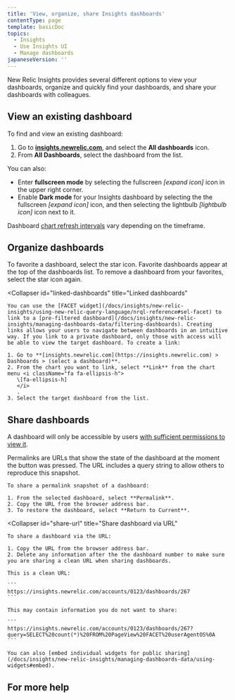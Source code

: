 ```yaml
---
title: 'View, organize, share Insights dashboards'
contentType: page
template: basicDoc
topics:
  - Insights
  - Use Insights UI
  - Manage dashboards
japaneseVersion: ''
---
```


New Relic Insights provides several different options to view your dashboards, organize and quickly find your dashboards, and share your dashboards with colleagues.

## View an existing dashboard

To find and view an existing dashboard:

1. Go to [**insights.newrelic.com**](https://insights.newrelic.com), and select the **All dashboards** icon.
2. From **All Dashboards**, select the dashboard from the list.

You can also:

* Enter **fullscreen mode** by selecting the fullscreen <i className="fa fa-expand">
  \[expand icon]
  </i>
  icon in the upper right corner.
* Enable **Dark mode** for your Insights dashboard by selecting the the fullscreen <i className="fa fa-expand">
  \[expand icon]
  </i>
  icon, and then selecting the lightbulb <i className="fa fa-lightbulb-o">
  \[lightbulb icon]
  </i>
  icon next to it.

Dashboard [chart refresh intervals](/docs/insights/use-insights-ui/manage-dashboards/insights-chart-refresh-intervals) vary depending on the timeframe.

## Organize dashboards

<CollapserGroup>
  <Collapser
    id="favorite"
    title="Favorite dashboards"
  >
    To favorite a dashboard, select the star icon. Favorite dashboards appear at the top of the dashboards list. To remove a dashboard from your favorites, select the star icon again.
  </Collapser>

  <Collapser
    id="linked-dashboards"
    title="Linked dashboards"
  >
    You can use the [FACET widget](/docs/insights/new-relic-insights/using-new-relic-query-language/nrql-reference#sel-facet) to link to a [pre-filtered dashboard](/docs/insights/new-relic-insights/managing-dashboards-data/filtering-dashboards). Creating links allows your users to navigate between dashboards in an intuitive way. If you link to a private dashboard, only those with access will be able to view the target dashboard. To create a link:

    1. Go to **[insights.newrelic.com](https://insights.newrelic.com) > Dashboards > (select a dashboard)**.
    2. From the chart you want to link, select **Link** from the chart menu <i className="fa fa-ellipsis-h">
       \[fa-ellipsis-h]
       </i>
       .
    3. Select the target dashboard from the list.
  </Collapser>
</CollapserGroup>

## Share dashboards

A dashboard will only be accessible by users [with sufficient permissions to view it](/docs/insights/use-insights-ui/manage-dashboards/insights-dashboard-permissions).

<CollapserGroup>
  <Collapser
    id="peramlinks"
    title="Permalink a dashboard"
  >
    Permalinks are URLs that show the state of the dashboard at the moment the button was pressed. The URL includes a query string to allow others to reproduce this snapshot.

    To share a permalink snapshot of a dashboard:

    1. From the selected dashboard, select **Permalink**.
    2. Copy the URL from the browser address bar.
    3. To restore the dashboard, select **Return to Current**.
  </Collapser>

  <Collapser
    id="share-url"
    title="Share dashboard via URL"
  >
    To share a dashboard via the URL:

    1. Copy the URL from the browser address bar.
    2. Delete any information after the the dashboard number to make sure you are sharing a clean URL when sharing dashboards.

    This is a clean URL:

    ```
    https://insights.newrelic.com/accounts/0123/dashboards/267
    ```

    This may contain information you do not want to share:

    ```
    https://insights.newrelic.com/accounts/0123/dashboards/267?query=SELECT%20count(*)%20FROM%20PageView%20FACET%20userAgentOS%0A
    ```

    You can also [embed individual widgets for public sharing](/docs/insights/new-relic-insights/managing-dashboards-data/using-widgets#embed).
  </Collapser>
</CollapserGroup>

## For more help
